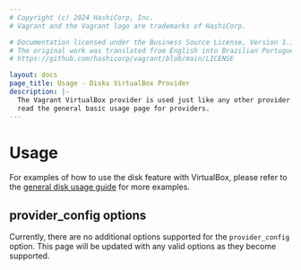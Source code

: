 ```yaml
---
# Copyright (c) 2024 HashiCorp, Inc.
# Vagrant and the Vagrant logo are trademarks of HashiCorp.

# Documentation licensed under the Business Source License, Version 1.1.
# The original work was translated from English into Brazilian Portuguese.
# https://github.com/hashicorp/vagrant/blob/main/LICENSE

layout: docs
page_title: Usage - Disks VirtualBox Provider
description: |-
  The Vagrant VirtualBox provider is used just like any other provider. Please
  read the general basic usage page for providers.
---
```


# Usage

For examples of how to use the disk feature with VirtualBox, please refer to the
[general disk usage guide](/vagrant/docs/disks/usage) for more examples.

## provider_config options

Currently, there are no additional options supported for the `provider_config` option.
This page will be updated with any valid options as they become supported.
